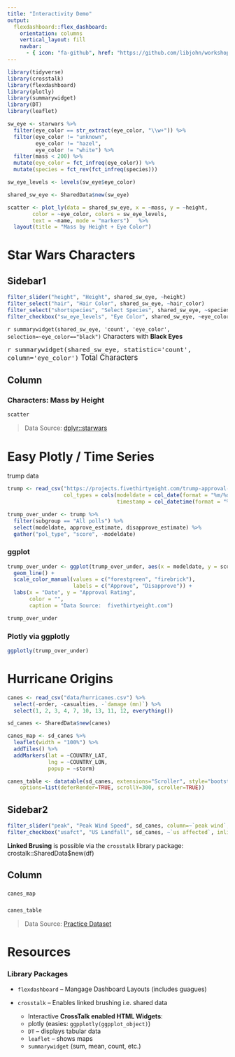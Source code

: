 ```yaml
---
title: "Interactivity Demo"
output: 
  flexdashboard::flex_dashboard:
    orientation: columns
    vertical_layout: fill
    navbar: 
      - { icon: "fa-github", href: "https://github.com/libjohn/workshop_dash_explore", align: right }
---
```


```r
library(tidyverse)
library(crosstalk)
library(flexdashboard)
library(plotly)
library(summarywidget)
library(DT)
library(leaflet)
```

```r
sw_eye <- starwars %>% 
  filter(eye_color == str_extract(eye_color, "\\w+")) %>% 
  filter(eye_color != "unknown", 
         eye_color != "hazel", 
         eye_color != "white") %>% 
  filter(mass < 200) %>% 
  mutate(eye_color = fct_infreq(eye_color)) %>% 
  mutate(species = fct_rev(fct_infreq(species)))

sw_eye_levels <- levels(sw_eye$eye_color)

shared_sw_eye <- SharedData$new(sw_eye)
```

```r
scatter <- plot_ly(data = shared_sw_eye, x = ~mass, y = ~height, 
        color = ~eye_color, colors = sw_eye_levels,
        text = ~name, mode = "markers")   %>% 
  layout(title = "Mass by Height + Eye Color")
```


Star Wars Characters
=============================================================

Sidebar1 {.sidebar}
-----------------------------------------------------------------------

```r
filter_slider("height", "Height", shared_sw_eye, ~height)
filter_select("hair", "Hair Color", shared_sw_eye, ~hair_color)
filter_select("shortspecies", "Select Species", shared_sw_eye, ~species)
filter_checkbox("sw_eye_levels", "Eye Color", shared_sw_eye, ~eye_color, columns = 2)

```



`r summarywidget(shared_sw_eye, 'count', 'eye_color', selection=~eye_color=="black")` Characters with **Black Eyes**

<big>`r summarywidget(shared_sw_eye, statistic='count', column='eye_color')` Total Characters</big>


Column
-----------------------------------------------------------------------

### Characters: Mass by Height 

```r
scatter
```

> Data Source:  [dplyr::starwars](https://dplyr.tidyverse.org/reference/starwars.html)

Easy Plotly / Time Series
=========================================================

trump data
```r
trump <- read_csv("https://projects.fivethirtyeight.com/trump-approval-data/approval_topline.csv", 
                  col_types = cols(modeldate = col_date(format = "%m/%d/%Y"), 
                                   timestamp = col_datetime(format = "%H:%M:%S %d %b %Y ")))

trump_over_under <- trump %>% 
  filter(subgroup == "All polls") %>% 
  select(modeldate, approve_estimate, disapprove_estimate) %>%
  gather("pol_type", "score", -modeldate)
```


### ggplot

```r
trump_over_under <- ggplot(trump_over_under, aes(x = modeldate, y = score, color = pol_type)) +
  geom_line() +
  scale_color_manual(values = c("forestgreen", "firebrick"),
                     labels = c("Approve", "Disapprove")) +
  labs(x = "Date", y = "Approval Rating",
       color = "",
       caption = "Data Source:  fivethirtyeight.com")

trump_over_under
```

### Plotly via ggplotly


```r
ggplotly(trump_over_under)
```



Hurricane Origins {data-icon="fa-map"}
===========================================================

```r
canes <- read_csv("data/hurricanes.csv") %>% 
  select(-order, -casualties, -`damage (mn)`) %>% 
  select(1, 2, 3, 4, 7, 10, 13, 11, 12, everything())

sd_canes <- SharedData$new(canes)

canes_map <- sd_canes %>% 
  leaflet(width = "100%") %>% 
  addTiles() %>% 
  addMarkers(lat = ~COUNTRY_LAT, 
             lng = ~COUNTRY_LON, 
             popup = ~storm)

canes_table <- datatable(sd_canes, extensions="Scroller", style="bootstrap", class="compact", width="100%",
    options=list(deferRender=TRUE, scrollY=300, scroller=TRUE))
```


Sidebar2 {.sidebar}
-----------------------------------------------------------------------

```r
filter_slider("peak", "Peak Wind Speed", sd_canes, column=~`peak wind`, step=10)
filter_checkbox("usafct", "US Landfall", sd_canes, ~`us affected`, inline = TRUE)
```


**Linked Brusing** is possible via the `crosstalk` library package:  crostalk::SharedData$new(df)

Column
-----------------

###

```r
canes_map
```

### 

```r
canes_table
```

> Data Source:  [Practice Dataset](https://github.com/libjohn/workshop_dash_explore/blob/master/data/hurricanes.csv)

Resources
=============================================================

###  Library Packages

- `flexdashboard` -- Mangage Dashboard Layouts (includes guagues)
- `crosstalk` -- Enables linked brushing i.e. shared data

    - Interactive **CrossTalk enabled HTML Widgets**:
    - plotly (easies:  `ggpplotly(ggpplot_object)`)
    - `DT`  -- displays tabular data
    - `leaflet` -- shows maps
    - `summarywidget` (sum, mean, count, etc.)
